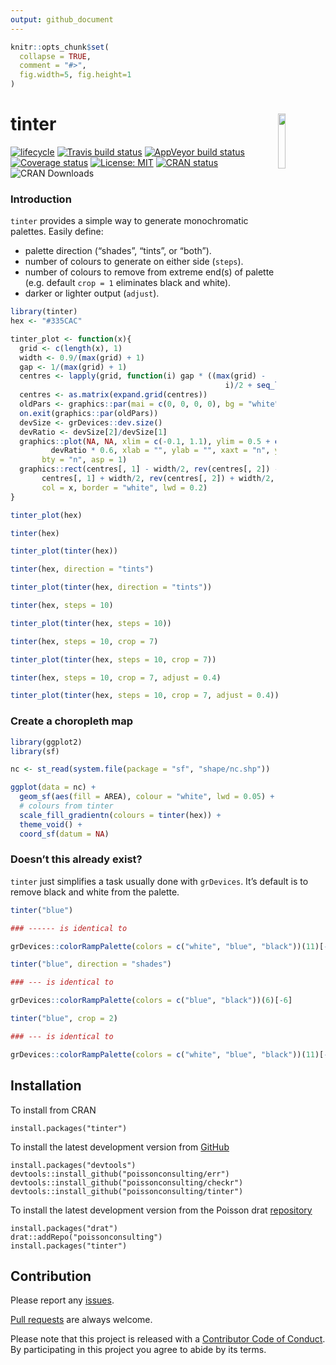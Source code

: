 ```yaml
---
output: github_document
---
```


<!-- README.md is generated from README.Rmd. Please edit that file -->

```r
knitr::opts_chunk$set(
  collapse = TRUE,
  comment = "#>",
  fig.width=5, fig.height=1
)
```

# tinter <img src="https://raw.githubusercontent.com/poissonconsulting/tinter/master/docs/logo.png"  align="right" width='15%'/>

[![lifecycle](https://img.shields.io/badge/lifecycle-maturing-blue.svg)](https://www.tidyverse.org/lifecycle/#maturing)
[![Travis build status](https://travis-ci.org/poissonconsulting/tinter.svg?branch=master)](https://travis-ci.org/poissonconsulting/tinter)
 [![AppVeyor build status](https://ci.appveyor.com/api/projects/status/github/sebdalgarno/tinter?branch=master&svg=true)](https://ci.appveyor.com/project/sebdalgarno/tinter)
 [![Coverage status](https://codecov.io/gh/poissonconsulting/tinter/branch/master/graph/badge.svg)](https://codecov.io/github/poissonconsulting/tinter?branch=master)
[![License: MIT](https://img.shields.io/badge/License-MIT-green.svg)](https://opensource.org/licenses/MIT)
[![CRAN status](https://www.r-pkg.org/badges/version/tinter)](https://cran.r-project.org/package=tinter)
![CRAN Downloads](http://cranlogs.r-pkg.org/badges/grand-total/tinter)

### Introduction  
`tinter` provides a simple way to generate monochromatic palettes. Easily define: 

+ palette direction ("shades", "tints", or "both"). 
+ number of colours to generate on either side (`steps`). 
+ number of colours to remove from extreme end(s) of palette (e.g. default `crop = 1` eliminates black and white).
+ darker or lighter output (`adjust`).

```r
library(tinter)
hex <- "#335CAC"

```

```r
tinter_plot <- function(x){
  grid <- c(length(x), 1)
  width <- 0.9/(max(grid) + 1)
  gap <- 1/(max(grid) + 1)
  centres <- lapply(grid, function(i) gap * ((max(grid) -
                                                i)/2 + seq_len(i)))
  centres <- as.matrix(expand.grid(centres))
  oldPars <- graphics::par(mai = c(0, 0, 0, 0), bg = "white")
  on.exit(graphics::par(oldPars))
  devSize <- grDevices::dev.size()
  devRatio <- devSize[2]/devSize[1]
  graphics::plot(NA, NA, xlim = c(-0.1, 1.1), ylim = 0.5 + c(-1, 1) *
         devRatio * 0.6, xlab = "", ylab = "", xaxt = "n", yaxt = "n",
       bty = "n", asp = 1)
  graphics::rect(centres[, 1] - width/2, rev(centres[, 2]) - width/2,
       centres[, 1] + width/2, rev(centres[, 2]) + width/2,
       col = x, border = "white", lwd = 0.2)
}

tinter_plot(hex)
```

```r
tinter(hex)
```

```r
tinter_plot(tinter(hex))
```

```r
tinter(hex, direction = "tints")
```

```r
tinter_plot(tinter(hex, direction = "tints"))

```

```r
tinter(hex, steps = 10)
```

```r
tinter_plot(tinter(hex, steps = 10))
```

```r
tinter(hex, steps = 10, crop = 7)
```

```r
tinter_plot(tinter(hex, steps = 10, crop = 7))
```
 
```r
tinter(hex, steps = 10, crop = 7, adjust = 0.4)
```

```r
tinter_plot(tinter(hex, steps = 10, crop = 7, adjust = 0.4))
```

### Create a choropleth map

```r
library(ggplot2)
library(sf)

nc <- st_read(system.file(package = "sf", "shape/nc.shp"))

ggplot(data = nc) +
  geom_sf(aes(fill = AREA), colour = "white", lwd = 0.05) +
  # colours from tinter
  scale_fill_gradientn(colours = tinter(hex)) +
  theme_void() +
  coord_sf(datum = NA)
```

### Doesn't this already exist?
`tinter` just simplifies a task usually done with `grDevices`.  It's default is to remove black and white from the palette.  

```r
tinter("blue")

### ------ is identical to

grDevices::colorRampPalette(colors = c("white", "blue", "black"))(11)[-(c(1, 11))]
```

```r
tinter("blue", direction = "shades")

### --- is identical to

grDevices::colorRampPalette(colors = c("blue", "black"))(6)[-6]
```


```r
tinter("blue", crop = 2)

### --- is identical to

grDevices::colorRampPalette(colors = c("white", "blue", "black"))(11)[-(c(1:2, 10:11))]
```

## Installation

To install from CRAN
```
install.packages("tinter")
```

To install the latest development version from [GitHub](https://github.com/poissonconsulting/tinter)
```
install.packages("devtools")
devtools::install_github("poissonconsulting/err")
devtools::install_github("poissonconsulting/checkr")
devtools::install_github("poissonconsulting/tinter")
```

To install the latest development version from the Poisson drat [repository](https://github.com/poissonconsulting/drat)
```
install.packages("drat")
drat::addRepo("poissonconsulting")
install.packages("tinter")
```

## Contribution

Please report any [issues](https://github.com/poissonconsulting/tinter/issues).

[Pull requests](https://github.com/poissonconsulting/tinter/pulls) are always welcome.

Please note that this project is released with a [Contributor Code of Conduct](CONDUCT.md). 
By participating in this project you agree to abide by its terms.
